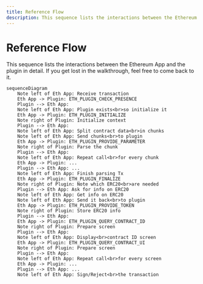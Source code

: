 ```yaml
---
title: Reference Flow
description: This sequence lists the interactions between the Ethereum App and the plugin in detail. If you get lost in the walkthrough, feel free to come back to it.
---
```


# Reference Flow

This sequence lists the interactions between the Ethereum App and the plugin in detail. If you get lost in the walkthrough, feel free to come back to it.

```mermaid
sequenceDiagram 
    Note left of Eth App: Receive transaction 
    Eth App -> Plugin: ETH_PLUGIN_CHECK_PRESENCE 
    Plugin --> Eth App: 
    Note left of Eth App: Plugin exists<br>so initialize it 
    Eth App -> Plugin: ETH_PLUGIN_INITIALIZE 
    Note right of Plugin: Initialize context 
    Plugin --> Eth App: 
    Note left of Eth App: Split contract data<br>in chunks 
    Note left of Eth App: Send chunks<br>to plugin 
    Eth App -> Plugin: ETH_PLUGIN_PROVIDE_PARAMETER 
    Note right of Plugin: Parse the chunk 
    Plugin --> Eth App: 
    Note left of Eth App: Repeat call<br>for every chunk 
    Eth App -> Plugin: ... 
    Plugin --> Eth App: ... 
    Note left of Eth App: Finish parsing Tx 
    Eth App -> Plugin: ETH_PLUGIN_FINALIZE 
    Note right of Plugin: Note which ERC20<br>are needed 
    Plugin --> Eth App: Ask for info on ERC20 
    Note left of Eth App: Get info on ERC20 
    Note left of Eth App: Send it back<br>to plugin 
    Eth App -> Plugin: ETH_PLUGIN_PROVIDE_TOKEN 
    Note right of Plugin: Store ERC20 info 
    Plugin --> Eth App: 
    Eth App -> Plugin: ETH_PLUGIN_QUERY_CONTRACT_ID 
    Note right of Plugin: Prepare screen 
    Plugin --> Eth App: 
    Note left of Eth App: Display<br>contract ID screen 
    Eth App -> Plugin: ETH_PLUGIN_QUERY_CONTRACT_UI 
    Note right of Plugin: Prepare screen 
    Plugin --> Eth App: 
    Note left of Eth App: Repeat call<br>for every screen 
    Eth App -> Plugin: ... 
    Plugin --> Eth App: ... 
    Note left of Eth App: Sign/Reject<br>the transaction 
```

